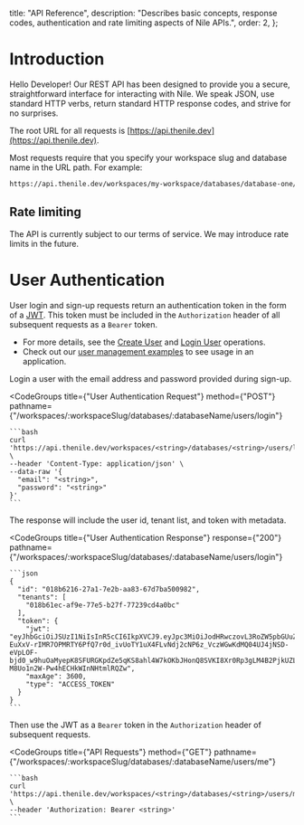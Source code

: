   title: "API Reference",
  description:
    "Describes basic concepts, response codes, authentication and rate limiting aspects of Nile APIs.",
  order: 2,
};

# Introduction

Hello Developer! Our REST API has been designed to provide you a secure, straightforward interface for interacting with Nile. We speak JSON, use standard HTTP verbs, return standard HTTP response codes, and strive for no surprises.

The root URL for all requests is [https://api.thenile.dev](https://api.thenile.dev).

Most requests require that you specify your workspace slug and database name in the URL path. For example:

```bash
https://api.thenile.dev/workspaces/my-workspace/databases/database-one/
```

## Rate limiting

The API is currently subject to our terms of service. We may introduce rate limits in the future.

# User Authentication

User login and sign-up requests return an authentication token in the form of a [JWT](https://jwt.io/). This token must be included in the `Authorization` header of all subsequent requests as a `Bearer` token.

* For more details, see the [Create User](/docs/reference/api-reference/users/create-user) and [Login User](/docs/reference/api-reference/users/login-user) operations.
* Check out our [user management examples](https://github.com/niledatabase/niledatabase/tree/main/examples/user_management) to see usage in an application.

<div className="grid grid-cols-2 gap-4">
  Login a user with the email address and password provided during sign-up.

  <CodeGroups
    title={"User Authentication Request"}
    method={"POST"}
    pathname={"/workspaces/:workspaceSlug/databases/:databaseName/users/login"}
  >
    ```bash
    curl 'https://api.thenile.dev/workspaces/<string>/databases/<string>/users/login' \
    --header 'Content-Type: application/json' \
    --data-raw '{
      "email": "<string>",
      "password": "<string>"
    }'
    ```
  </CodeGroups>

  The response will include the user id, tenant list, and token with metadata.

  <CodeGroups
    title={"User Authentication Response"}
    response={"200"}
    pathname={"/workspaces/:workspaceSlug/databases/:databaseName/users/login"}
  >
    ```json
    {
      "id": "018b6216-27a1-7e2b-aa83-67d7ba500982",
      "tenants": [
        "018b61ec-af9e-77e5-b27f-77239cd4a0bc"
      ],
      "token": {
        "jwt": "eyJhbGciOiJSUzI1NiIsInR5cCI6IkpXVCJ9.eyJpc3MiOiJodHRwczovL3RoZW5pbGUuZGV2IiwiYXVkIjpbImRhdGFiYXNlOjAxOGI2MWJjLWNmMmMtNzM5Mi05MmE2LWYxYTgxMWNmNDQxOSIsIm5pbGUiXSwiaWF0IjoxNjk4MTU5MDQ0LCJleHAiOjE2OTgxNjI2NDQsInN1YiI6IjAxOGI2MjE2LTI3YTEtN2UyYi1hYTgzLTY3ZDdiYTUwMDk4MiIsImp0aSI6IjkxN2I1MDA1LTRjNWEtNDdiYy1hNDE5LTc4M2Y5MzI5ZTdkMyIsIm5hbWUiOiJwc2NrYXVnaHQiLCJlbWFpbCI6InNjb3R0aWN1c0Btc24uY29tIiwic2NvcGUiOiJkYXNoYm9hcmQifQ.jxtxzgi6N66OXaeEZwjH4i_wIxvGDak4iAh4XHICzdtQYKnqc4tvBmQ3xxyjvy_u_wmwOMdw_YJlqGwiWVL5TJyyVuHTBV8z-EuXxV-rIMR7OPMRTY6PfQ7r0d_ivUoTY1uX4FLvNdj2cNP6z_VczWGwKdMQ04UJ4jNSD-eVpLOF-bjd0_w9huOaMyepK8SFURGKpdZe5qKS8ahl4W7kOKbJHonQ8SVKI8Xr0Rp3gLM4B2PjkUZL0ImICxlLcpz3q0PdL54nEU8iGFnlSrppAD5VzYK1H9Wfa9ycGDkSWGP4IejD7hHX3xAv-M8Uo1n2W-Pw4hECHkWInNHtmlRQZw",
        "maxAge": 3600,
        "type": "ACCESS_TOKEN"
      }
    }
    ```
  </CodeGroups>

  Then use the JWT as a `Bearer` token in the `Authorization` header of subsequent requests.

  <CodeGroups
    title={"API Requests"}
    method={"GET"}
    pathname={"/workspaces/:workspaceSlug/databases/:databaseName/users/me"}
  >
    ```bash
    curl 'https://api.thenile.dev/workspaces/<string>/databases/<string>/users/me' \
    --header 'Authorization: Bearer <string>'
    ```
  </CodeGroups>

</div>

